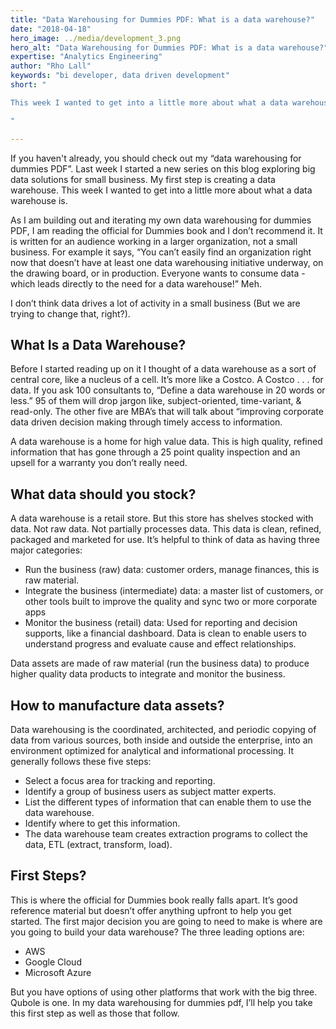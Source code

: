 ```yaml
---
title: "Data Warehousing for Dummies PDF: What is a data warehouse?"
date: "2018-04-18"
hero_image: ../media/development_3.png
hero_alt: "Data Warehousing for Dummies PDF: What is a data warehouse?"
expertise: "Analytics Engineering"
author: "Rho Lall"
keywords: "bi developer, data driven development"
short: "

This week I wanted to get into a little more about what a data warehouse is.

"

---
```

If you haven't already, you should check out my “data warehousing for dummies PDF”. Last week I started a new series on this blog exploring big data solutions for small business. My first step is creating a data warehouse. This week I wanted to get into a little more about what a data warehouse is.

As I am building out and iterating my own data warehousing for dummies PDF, I am reading the official for Dummies book and I don’t recommend it. It is written for an audience working in a larger organization, not a small business. For example it says, “You can’t easily find an organization right now that doesn’t have at least one data warehousing initiative underway, on the drawing board, or in production. Everyone wants to consume data - which leads directly to the need for a data warehouse!”  Meh.

I don’t think data drives a lot of activity in a small business (But we are trying to change that, right?).

## What Is a Data Warehouse?

Before I started reading up on it I thought of a data warehouse as a sort of central core, like a nucleus of a cell. It’s more like a Costco. A Costco . . . for data. If you ask 100 consultants to, “Define a data warehouse in 20 words or less.” 95 of them will drop jargon like, subject-oriented, time-variant, & read-only. The other five are MBA’s that will talk about “improving corporate data driven decision making through timely access to information.

A data warehouse is a home for high value data. This is high quality, refined information that has gone through a 25 point quality inspection and an upsell for a warranty you don’t really need.

## What data should you stock?

A data warehouse is a retail store. But this store has shelves stocked with data. Not raw data. Not partially processes data. This data is clean, refined, packaged and marketed for use. It’s helpful to think of data as having three major categories:

- Run the business (raw) data: customer orders, manage finances, this is raw material.
- Integrate the business (intermediate) data: a master list of customers, or other tools built to improve the quality and sync two or more corporate apps
- Monitor the business (retail) data: Used for reporting and decision supports, like a financial dashboard. Data is clean to enable users to understand progress and evaluate cause and effect relationships.

Data assets are made of raw material (run the business data) to produce higher quality data products to integrate and monitor the business.

## How to manufacture data assets?

Data warehousing is the coordinated, architected, and periodic copying of data from various sources, both inside and outside the enterprise, into an environment optimized for analytical and informational processing. It generally follows these five steps:

- Select a focus area for tracking and reporting.
- Identify a group of business users as subject matter experts.
- List the different types of information that can enable them to use the data warehouse.
- Identify where to get this information.
- The data warehouse team creates extraction programs to collect the data, ETL (extract, transform, load).

## First Steps?

This is where the official for Dummies book really falls apart. It’s good reference material but doesn’t offer anything upfront to help you get started. The first major decision you are going to need to make is where are you going to build your data warehouse? The three leading options are:

- AWS
- Google Cloud
- Microsoft Azure

But you have options of using other platforms that work with the big three. Qubole is one. In my data warehousing for dummies pdf, I’ll help you take this first step as well as those that follow.